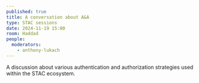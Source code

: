 ```yaml
---
published: true
title: A conversation about A&A
type: STAC sessions
date: 2024-11-19 15:00
room: Haddad
people:
  moderators:
    - anthony-lukach
---
```

A discussion about various authentication and authorization strategies used within the STAC ecosystem.